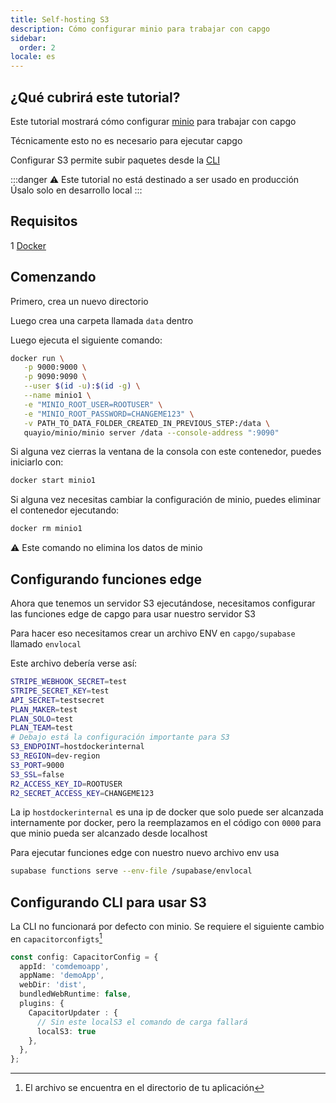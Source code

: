 ```yaml
---
title: Self-hosting S3
description: Cómo configurar minio para trabajar con capgo
sidebar:
  order: 2
locale: es
---
```


## ¿Qué cubrirá este tutorial?

Este tutorial mostrará cómo configurar [minio](https://minio/) para trabajar con capgo

Técnicamente esto no es necesario para ejecutar capgo

Configurar S3 permite subir paquetes desde la [CLI](/docs/cli/commands/)

:::danger
⚠️ Este tutorial no está destinado a ser usado en producción\
Úsalo solo en desarrollo local
:::

## Requisitos

1 [Docker](https://wwwdockercom/)

## Comenzando

Primero, crea un nuevo directorio

Luego crea una carpeta llamada `data` dentro

Luego ejecuta el siguiente comando:
```bash
docker run \
   -p 9000:9000 \
   -p 9090:9090 \
   --user $(id -u):$(id -g) \
   --name minio1 \
   -e "MINIO_ROOT_USER=ROOTUSER" \
   -e "MINIO_ROOT_PASSWORD=CHANGEME123" \
   -v PATH_TO_DATA_FOLDER_CREATED_IN_PREVIOUS_STEP:/data \
   quayio/minio/minio server /data --console-address ":9090"
```

Si alguna vez cierras la ventana de la consola con este contenedor, puedes iniciarlo con:
```bash
docker start minio1
```

Si alguna vez necesitas cambiar la configuración de minio, puedes eliminar el contenedor ejecutando:
```bash
docker rm minio1
```
⚠️ Este comando no elimina los datos de minio

## Configurando funciones edge

Ahora que tenemos un servidor S3 ejecutándose, necesitamos configurar las funciones edge de capgo para usar nuestro servidor S3

Para hacer eso necesitamos crear un archivo ENV en `capgo/supabase` llamado `envlocal`

Este archivo debería verse así:
```bash
STRIPE_WEBHOOK_SECRET=test
STRIPE_SECRET_KEY=test
API_SECRET=testsecret
PLAN_MAKER=test
PLAN_SOLO=test
PLAN_TEAM=test
# Debajo está la configuración importante para S3
S3_ENDPOINT=hostdockerinternal
S3_REGION=dev-region
S3_PORT=9000
S3_SSL=false
R2_ACCESS_KEY_ID=ROOTUSER
R2_SECRET_ACCESS_KEY=CHANGEME123
```

La ip `hostdockerinternal` es una ip de docker que solo puede ser alcanzada internamente por docker, pero la reemplazamos en el código con `0000` para que minio pueda ser alcanzado desde localhost

Para ejecutar funciones edge con nuestro nuevo archivo env usa
```bash
supabase functions serve --env-file /supabase/envlocal
```

## Configurando CLI para usar S3

La CLI no funcionará por defecto con minio. Se requiere el siguiente cambio en `capacitorconfigts`[^1]
```ts
const config: CapacitorConfig = {
  appId: 'comdemoapp',
  appName: 'demoApp',
  webDir: 'dist',
  bundledWebRuntime: false,
  plugins: {
    CapacitorUpdater : {
      // Sin este localS3 el comando de carga fallará
      localS3: true
    },
  },
};
```

[^1]: El archivo se encuentra en el directorio de tu aplicación